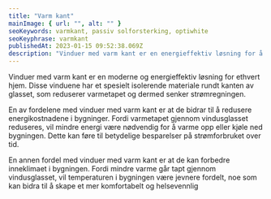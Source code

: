 ```yaml
---
title: "Varm kant"
mainImage: { url: "", alt: "" }
seoKeywords: varmkant, passiv solforsterking, optiwhite
seoKeyphrase: varmkant
publishedAt: 2023-01-15 09:52:38.069Z
description: "Vinduer med varm kant er en energieffektiv løsning for å redusere varmetapet fra vinduene, og hjelper deg å senke strømforbruket."
---
```


Vinduer med varm kant er en moderne og energieffektiv løsning for ethvert hjem. Disse vinduene har et spesielt isolerende materiale rundt kanten av glasset, som reduserer varmetapet og dermed senker strømregningen.

En av fordelene med vinduer med varm kant er at de bidrar til å redusere energikostnadene i bygninger. Fordi varmetapet gjennom vindusglasset reduseres, vil mindre energi være nødvendig for å varme opp eller kjøle ned bygningen. Dette kan føre til betydelige besparelser på strømforbruket over tid.

En annen fordel med vinduer med varm kant er at de kan forbedre inneklimaet i bygningen. Fordi mindre varme går tapt gjennom vindusglasset, vil temperaturen i bygningen være jevnere fordelt, noe som kan bidra til å skape et mer komfortabelt og helsevennlig
